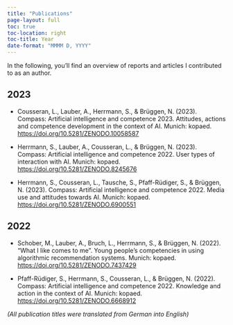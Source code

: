 ```yaml
---
title: "Publications"
page-layout: full
toc: true
toc-location: right
toc-title: Year
date-format: "MMMM D, YYYY"
---
```


In the following, you'll find an overview of reports and articles I contributed to as an author.  

## 2023

- Cousseran, L., Lauber, A., Herrmann, S., & Brüggen, N. (2023).  Compass: Artificial intelligence and competence 2023. Attitudes, actions and competence development in the context of AI. Munich: kopaed. <https://doi.org/10.5281/ZENODO.10058587>

- Herrmann, S., Lauber, A., Cousseran, L., & Brüggen, N. (2023). Compass: Artificial intelligence and competence 2022. User types of interaction with AI. Munich: kopaed. <https://doi.org/10.5281/ZENODO.8245676>

- Herrmann, S., Cousseran, L., Tausche, S., Pfaff-Rüdiger, S., & Brüggen, N. (2023). Compass: Artificial intelligence and competence 2022. Media use and attitudes towards AI. Munich: kopaed. <https://doi.org/10.5281/ZENODO.6900551>

## 2022

- Schober, M., Lauber, A., Bruch, L., Herrmann, S., & Brüggen, N. (2022). “What I like comes to me”. Young people's competencies in using algorithmic recommendation systems. Munich: kopaed. <https://doi.org/10.5281/ZENODO.7437429>

- Pfaff-Rüdiger, S., Herrmann, S., Cousseran, L., & Brüggen, N. (2022). Compass: Artificial intelligence and competence 2022. Knowledge and action in the context of AI. Munich: kopaed. <https://doi.org/10.5281/ZENODO.6668912>

*(All publication titles were translated from German into English)*